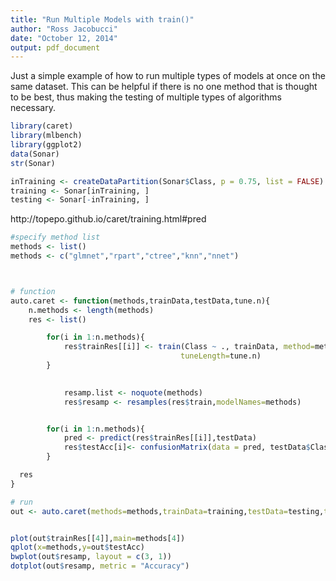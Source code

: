 ```yaml
---
title: "Run Multiple Models with train()"
author: "Ross Jacobucci"
date: "October 12, 2014"
output: pdf_document
---
```

Just a simple example of how to run multiple types of models at once on the same dataset. This can be helpful if there is no one method that is thought to be best, thus making the testing of multiple types of algorithms necessary.


```r
library(caret)
library(mlbench)
library(ggplot2)
data(Sonar)
str(Sonar)

inTraining <- createDataPartition(Sonar$Class, p = 0.75, list = FALSE)
training <- Sonar[inTraining, ]
testing <- Sonar[-inTraining, ]

```

http://topepo.github.io/caret/training.html#pred

```r
#specify method list
methods <- list()
methods <- c("glmnet","rpart","ctree","knn","nnet")



# function
auto.caret <- function(methods,trainData,testData,tune.n){
    n.methods <- length(methods)
    res <- list()

        for(i in 1:n.methods){
            res$trainRes[[i]] <- train(Class ~ ., trainData, method=methods[i],
                                      tuneLength=tune.n)
        }

    
            resamp.list <- noquote(methods)
            res$resamp <- resamples(res$train,modelNames=methods)


        for(i in 1:n.methods){
            pred <- predict(res$trainRes[[i]],testData)
            res$testAcc[i]<- confusionMatrix(data = pred, testData$Class)$overall[1]
        }

  res
}

# run
out <- auto.caret(methods=methods,trainData=training,testData=testing,tune.n=5)


plot(out$trainRes[[4]],main=methods[4])
qplot(x=methods,y=out$testAcc)
bwplot(out$resamp, layout = c(3, 1))
dotplot(out$resamp, metric = "Accuracy")



```

